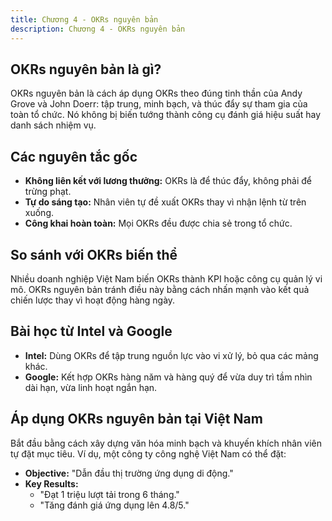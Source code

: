 ```yaml
---
title: Chương 4 - OKRs nguyên bản
description: Chương 4 - OKRs nguyên bản
---
```


## OKRs nguyên bản là gì?

OKRs nguyên bản là cách áp dụng OKRs theo đúng tinh thần của Andy Grove và John Doerr: tập trung, minh bạch, và thúc đẩy sự tham gia của toàn tổ chức. Nó không bị biến tướng thành công cụ đánh giá hiệu suất hay danh sách nhiệm vụ.

## Các nguyên tắc gốc

- **Không liên kết với lương thưởng:** OKRs là để thúc đẩy, không phải để trừng phạt.
- **Tự do sáng tạo:** Nhân viên tự đề xuất OKRs thay vì nhận lệnh từ trên xuống.
- **Công khai hoàn toàn:** Mọi OKRs đều được chia sẻ trong tổ chức.

## So sánh với OKRs biến thể

Nhiều doanh nghiệp Việt Nam biến OKRs thành KPI hoặc công cụ quản lý vi mô. OKRs nguyên bản tránh điều này bằng cách nhấn mạnh vào kết quả chiến lược thay vì hoạt động hàng ngày.

## Bài học từ Intel và Google

- **Intel:** Dùng OKRs để tập trung nguồn lực vào vi xử lý, bỏ qua các mảng khác.
- **Google:** Kết hợp OKRs hàng năm và hàng quý để vừa duy trì tầm nhìn dài hạn, vừa linh hoạt ngắn hạn.

## Áp dụng OKRs nguyên bản tại Việt Nam

Bắt đầu bằng cách xây dựng văn hóa minh bạch và khuyến khích nhân viên tự đặt mục tiêu. Ví dụ, một công ty công nghệ Việt Nam có thể đặt:

- **Objective:** "Dẫn đầu thị trường ứng dụng di động."
- **Key Results:**
  - "Đạt 1 triệu lượt tải trong 6 tháng."
  - "Tăng đánh giá ứng dụng lên 4.8/5."
